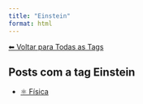```yaml
---
title: "Einstein"
format: html
---
```


[⬅ Voltar para Todas as Tags](../tags.qmd)

## Posts com a tag **Einstein**

- [⚛️ Física](/posts/fisica/index.html)
